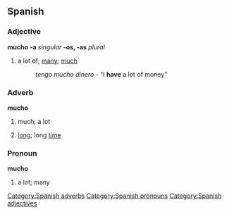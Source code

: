 == Spanish ==
=== Adjective ===
'''mucho''' '''-a''' ''singular'' '''-os, -as''' ''plural''
# a lot of; [[many]]; [[much]]
#: ''tengo mucho dinero'' - "I '''have''' a lot of money"

=== Adverb ===
'''mucho'''
# much; a lot
#: 
# [[long]]; long [[time]]

=== Pronoun ===
'''mucho'''
# a lot; many

[[Category:Spanish adverbs]]
[[Category:Spanish pronouns]]
[[Category:Spanish adjectives]]